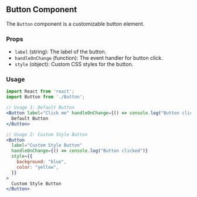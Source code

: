 ## Button Component

The `Button` component is a customizable button element.

### Props

- `label` (string): The label of the button.
- `handleOnChange` (function): The event handler for button click.
- `style` (object): Custom CSS styles for the button.

### Usage

```jsx
import React from 'react';
import Button from './Button';

// Usage 1: Default Button
<Button label="Click me" handleOnChange={() => console.log("Button clicked")}>
  Default Button
</Button>

// Usage 2: Custom Style Button
<Button
  label="Custom Style Button"
  handleOnChange={() => console.log("Button clicked")}
  style={{
    background: "blue",
    color: "yellow",
  }}
>
  Custom Style Button
</Button>
